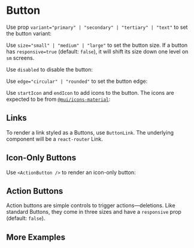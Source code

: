 

<Meta of={ButtonStories} />

# Button

Use prop `variant="primary" | "secondary" | "tertiary" | "text"` to set the button variant:

<Canvas of={ButtonStories.VariantStory} />

Use `size="small" | "medium" | "large"` to set the button size. If a button has `responsive=true` (default: `false`), it will shift its size down one level on `sm` screens.

<Canvas of={ButtonStories.SizeStory} />

Use `disabled` to disable the button:

<Canvas of={ButtonStories.DisabledStory} />

Use `edge="circular" | "rounded"` to set the button edge:

<Canvas of={ButtonStories.EdgeStory} />

Use `startIcon` and `endIcon` to add icons to the button. The icons are expected
to be from [`@mui/icons-material`](https://mui.com/material-ui/material-icons/):

<Canvas of={ButtonStories.WithIconStory} />

## Links

To render a link styled as a Buttons, use `ButtonLink`. The underlying component will be a `react-router` Link.
<Canvas of={ButtonStories.LinkStory} />

## Icon-Only Buttons

Use `<ActionButton />` to render an icon-only button:

<Canvas of={ButtonStories.IconOnlyStory} />

## Action Buttons

Action buttons are simple controls to trigger actions—deletions. Like standard Buttons, they come in three sizes and have a `responsive` prop (default: `false`).

<Canvas of={ButtonStories.ActionButtonSizeStory} />

## More Examples

<Canvas of={ButtonStories.ButtonsShowcase} />

<Canvas of={ButtonStories.ActionButtonsShowcase} />
